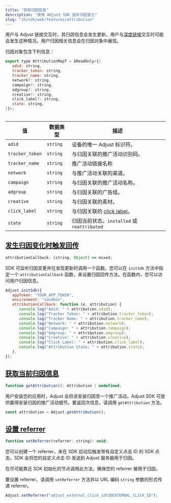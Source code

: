 ```yaml
---
title: "获取归因信息"
description: "使用 Adjust SDK 监听归因变化"
slug: "zh/sdk/web/features/attribution"
---
```


用户与 Adjust 链接交互时，其归因信息会发生更新。用户与[深度链接](https://help.adjust.com/zh/article/deep-links)交互时可能会发生这种情况。用户归因相关信息会在归因对象中展现。

归因对象包含下列信息：

```js
export type AttributionMapT = $ReadOnly<{|
   adid: string,
   tracker_token: string,
   tracker_name: string,
   network?: string,
   campaign?: string,
   adgroup?: string,
   creative?: string,
   click_label?: string,
   state: string,
|}>;
```

<Table>

| 值              | 数据类型 | 描述                                                                          |
| --------------- | -------- | ----------------------------------------------------------------------------- |
| `adid`          | `string` | 设备的唯一 Adjust 标识符。                                                    |
| `tracker_token` | `string` | 与归因关联的推广活动识别码。                                                  |
| `tracker_name`  | `string` | 推广活动链接名称                                                              |
| `network`       | `string` | 与推广活动关联的渠道。                                                        |
| `campaign`      | `string` | 与归因关联的推广活动名称。                                                    |
| `adgroup`       | `string` | 与归因关联的广告组。                                                          |
| `creative`      | `string` | 与归因关联的素材。                                                            |
| `click_label`   | `string` | 与归因关联的 [click label](https://help.adjust.com/zh/article/user-rewards)。 |
| `state`         | `string` | 归因当前状态。`installed` 或 `reattributed`                                   |

</Table>

## [发生归因变化时触发回传](trigger-a-callback-when-attribution-changes)

```js
attributionCallback: (string, Object) => mixed;
```

SDK 可监听归因变更并在发现更新时调用一个函数。您可以在 `initSdk` 方法中指定一个 `attributionCallback` 函数，来设置归因回传方法。在函数内，您可以访问用户归因信息。

```js
Adjust.initSdk({
   appToken: "YOUR_APP_TOKEN",
   environment: "sandbox",
   attributionCallback: function (e, attribution) {
      console.log("Adid: " + attribution.adid);
      console.log("Tracker Token: " + attribution.tracker_token);
      console.log("Tracker Name: " + attribution.tracker_name);
      console.log("Network: " + attribution.network);
      console.log("Campaign: " + attribution.campaign);
      console.log("Adgroup: " + attribution.adgroup);
      console.log("Creative: " + attribution.creative);
      console.log("Click Label: " + attribution.click_label);
      console.log("Attribution State: " + attribution.state);
   },
});
```

## [获取当前归因信息](get-current-attribution-information)

```js
function getAttribution(): Attribution | undefined;
```

用户安装您的应用时，Adjust 会将该安装归因至一个推广活动。Adjust SDK 可提供赢得安装归因的推广活动细节。要返回次信息，请调用 `getAttribution` 方法。

```js
const attribution = Adjust.getAttribution();
```

## [设置 referrer](set-a-referrer)

```js
function setReferrer(referrer: string): void;
```

您可以创建一个 referrer，来在 SDK 启动后触发带有自定义点击 ID 的 SDK 点击。SDK 会将您的自定义点击 ID 发送到 Adjust 服务器用于归因。

<Callout type="important">

在尽可能靠近 SDK 初始化的节点调用此方法，确保您的 referrer 被用于归因。

</Callout>

要设置 referrer，请调用 `setReferrer` 方法并以 URL 编码 `string` 参数的形式传递 referrer。

```js
Adjust.setReferrer("adjust_external_click_id%3DEXTERNAL_CLICK_ID");
```
